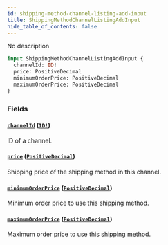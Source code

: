 ```yaml
---
id: shipping-method-channel-listing-add-input
title: ShippingMethodChannelListingAddInput
hide_table_of_contents: false
---
```


No description

```graphql
input ShippingMethodChannelListingAddInput {
  channelId: ID!
  price: PositiveDecimal
  minimumOrderPrice: PositiveDecimal
  maximumOrderPrice: PositiveDecimal
}
```

### Fields

#### [`channelId`](#) ([`ID!`](../../../developer/api-reference/scalars/id))

ID of a channel.

#### [`price`](#) ([`PositiveDecimal`](../../../developer/api-reference/scalars/positive-decimal))

Shipping price of the shipping method in this channel.

#### [`minimumOrderPrice`](#) ([`PositiveDecimal`](../../../developer/api-reference/scalars/positive-decimal))

Minimum order price to use this shipping method.

#### [`maximumOrderPrice`](#) ([`PositiveDecimal`](../../../developer/api-reference/scalars/positive-decimal))

Maximum order price to use this shipping method.
